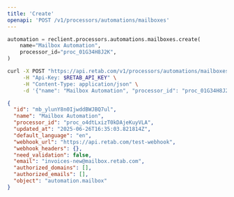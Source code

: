 ```yaml
---
title: 'Create'
openapi: 'POST /v1/processors/automations/mailboxes'
---
```


<RequestExample>

```python python
automation = reclient.processors.automations.mailboxes.create(
    name="Mailbox Automation",
    processor_id="proc_01G34H8J2K",
)
```

```bash curl
curl -X POST "https://api.retab.com/v1/processors/automations/mailboxes" \
     -H "Api-Key: $RETAB_API_KEY" \
     -H "Content-Type: application/json" \
     -d '{"name": "Mailbox Automation", "processor_id": "proc_01G34H8J2K"}'
```

</RequestExample>

<ResponseExample>

```json
{
  "id": "mb_ylunY8n0IjwddBWJBQ7ul",
  "name": "Mailbox Automation",
  "processor_id": "proc_o4dtLxizT0kDAjeKuyVLA",
  "updated_at": "2025-06-26T16:35:03.821814Z",
  "default_language": "en",
  "webhook_url": "https://api.retab.com/test-webhook",
  "webhook_headers": {},
  "need_validation": false,
  "email": "invoices-new@mailbox.retab.com",
  "authorized_domains": [],
  "authorized_emails": [],
  "object": "automation.mailbox"
}
```

</ResponseExample>
